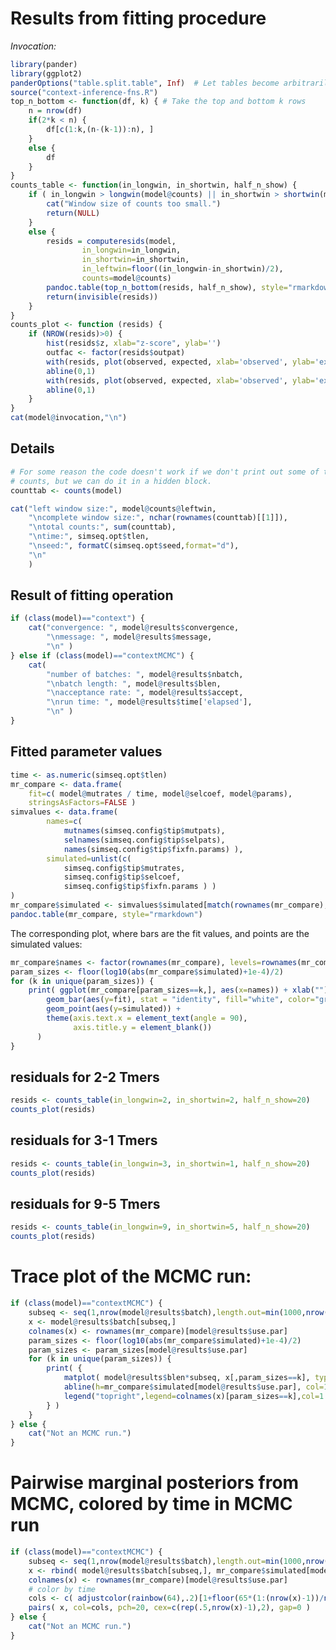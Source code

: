 # Results from fitting procedure

*Invocation:*
```r
library(pander)
library(ggplot2)
panderOptions("table.split.table", Inf)  # Let tables become arbitrarily wide rather than wrapping.
source("context-inference-fns.R")
top_n_bottom <- function(df, k) { # Take the top and bottom k rows
    n = nrow(df)
    if(2*k < n) {
        df[c(1:k,(n-(k-1)):n), ]
    }
    else {
        df
    }
}
counts_table <- function(in_longwin, in_shortwin, half_n_show) {
    if ( in_longwin > longwin(model@counts) || in_shortwin > shortwin(model@counts) ) {
        cat("Window size of counts too small.")
        return(NULL)
    }
    else {
        resids = computeresids(model,
                in_longwin=in_longwin,
                in_shortwin=in_shortwin,
                in_leftwin=floor((in_longwin-in_shortwin)/2),
                counts=model@counts)
        pandoc.table(top_n_bottom(resids, half_n_show), style="rmarkdown")
        return(invisible(resids))
    }
}
counts_plot <- function (resids) {
    if (NROW(resids)>0) { 
        hist(resids$z, xlab="z-score", ylab='') 
        outfac <- factor(resids$outpat)
        with(resids, plot(observed, expected, xlab='observed', ylab='expected', col=rainbow(nlevels(outfac))[as.numeric(outfac)], pch=20 ) )
        abline(0,1)
        with(resids, plot(observed, expected, xlab='observed', ylab='expected', log='xy', col=rainbow(nlevels(outfac))[as.numeric(outfac)], pch=20 ) )
        abline(0,1)
    }
}
cat(model@invocation,"\n")
```


## Details
```r
# For some reason the code doesn't work if we don't print out some of the
# counts, but we can do it in a hidden block.
counttab <- counts(model)
```


```r
cat("left window size:", model@counts@leftwin,
    "\ncomplete window size:", nchar(rownames(counttab)[[1]]),
    "\ntotal counts:", sum(counttab),
    "\ntime:", simseq.opt$tlen,
    "\nseed:", formatC(simseq.opt$seed,format="d"),
    "\n"
    )
```


## Result of fitting operation
```r
if (class(model)=="context") {
    cat("convergence: ", model@results$convergence,
        "\nmessage: ", model@results$message,
        "\n" )
} else if (class(model)=="contextMCMC") {
    cat(
        "number of batches: ", model@results$nbatch,
        "\nbatch length: ", model@results$blen,
        "\nacceptance rate: ", model@results$accept,
        "\nrun time: ", model@results$time['elapsed'],
        "\n" )
}
```


## Fitted parameter values
```r
time <- as.numeric(simseq.opt$tlen)
mr_compare <- data.frame( 
    fit=c( model@mutrates / time, model@selcoef, model@params), 
    stringsAsFactors=FALSE )
simvalues <- data.frame(
        names=c(
            mutnames(simseq.config$tip$mutpats), 
            selnames(simseq.config$tip$selpats), 
            names(simseq.config$tip$fixfn.params) ),
        simulated=unlist(c(
            simseq.config$tip$mutrates,
            simseq.config$tip$selcoef,
            simseq.config$tip$fixfn.params ) )
)
mr_compare$simulated <- simvalues$simulated[match(rownames(mr_compare),simvalues$names)]
pandoc.table(mr_compare, style="rmarkdown")
```


The corresponding plot, where bars are the fit values, and points are the simulated values:
```r
mr_compare$names <- factor(rownames(mr_compare), levels=rownames(mr_compare))
param_sizes <- floor(log10(abs(mr_compare$simulated)+1e-4)/2)
for (k in unique(param_sizes)) {
    print( ggplot(mr_compare[param_sizes==k,], aes(x=names)) + xlab("") +
        geom_bar(aes(y=fit), stat = "identity", fill="white", color="gray") +
        geom_point(aes(y=simulated)) +
        theme(axis.text.x = element_text(angle = 90),
              axis.title.y = element_blank())
      )
}
```


## residuals for 2-2 Tmers
```r
resids <- counts_table(in_longwin=2, in_shortwin=2, half_n_show=20)
counts_plot(resids)
```

## residuals for 3-1 Tmers
```r
resids <- counts_table(in_longwin=3, in_shortwin=1, half_n_show=20)
counts_plot(resids)
```

## residuals for 9-5 Tmers
```r
resids <- counts_table(in_longwin=9, in_shortwin=5, half_n_show=20)
counts_plot(resids)
```

# Trace plot of the MCMC run:
```r
if (class(model)=="contextMCMC") {
    subseq <- seq(1,nrow(model@results$batch),length.out=min(1000,nrow(model@results$batch)))
    x <- model@results$batch[subseq,]
    colnames(x) <- rownames(mr_compare)[model@results$use.par]
    param_sizes <- floor(log10(abs(mr_compare$simulated)+1e-4)/2)
    param_sizes <- param_sizes[model@results$use.par]
    for (k in unique(param_sizes)) {
        print( { 
            matplot( model@results$blen*subseq, x[,param_sizes==k], type='l', col=1:5, lty=1:6, xlab='number of MCMC iterations' )
            abline(h=mr_compare$simulated[model@results$use.par], col=1:5, lty=1:6)
            legend("topright",legend=colnames(x)[param_sizes==k],col=1:5,lty=1:6)
        } )
    }
} else {
    cat("Not an MCMC run.")
}
```

# Pairwise marginal posteriors from MCMC, colored by time in MCMC run
```r
if (class(model)=="contextMCMC") {
    subseq <- seq(1,nrow(model@results$batch),length.out=min(1000,nrow(model@results$batch)))
    x <- rbind( model@results$batch[subseq,], mr_compare$simulated[model@results$use.par] ) 
    colnames(x) <- rownames(mr_compare)[model@results$use.par]
    # color by time
    cols <- c( adjustcolor(rainbow(64),.2)[1+floor(65*(1:(nrow(x)-1))/nrow(x))], adjustcolor("black",.5) )
    pairs( x, col=cols, pch=20, cex=c(rep(.5,nrow(x)-1),2), gap=0 )
} else {
    cat("Not an MCMC run.")
}
```
